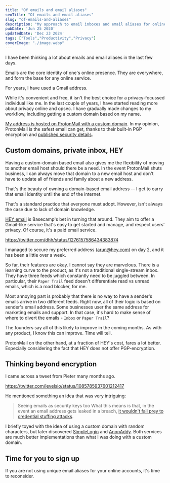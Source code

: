 ```yaml
---
title: "Of emails and email aliases"
seoTitle: "Of emails and email aliases"
slug: "of-emails-and-aliases"
description: "My approach to email inboxes and email aliases for online privacy."
pubDate: 'Jun 25 2020'
updatedDate: 'Dec 23 2024'
tags: ["Tools","Productivity","Privacy"]
coverImage: "./image.webp"
---
```


I have been thinking a lot about emails and email aliases in the last few days.

Emails are the core identity of one's online presence. They are everywhere, and form the base for any online service.

For years, I have used a Gmail address.

While it's convenient and free, it isn't the best choice for a privacy-focussed individual like me. In the last couple of years, I have started reading more about privacy online and opsec. I have gradually made changes to my workflow, including getting a custom domain based on my name.

[My address is hosted on ProtonMail with a custom domain](https://www.arun.blog/post/5-months-with-protonmail-and-i-havent-looked-back/). In my opinion, ProtonMail is the safest email can get, thanks to their built-in PGP encryption and [published security details](https://protonmail.com/security-details).

## Custom domains, private inbox, HEY

Having a custom-domain based email also gives me the flexibility of moving to another email host should there be a need. In the event ProtonMail shuts business, I can always move that domain to a new email host and don't have to update all of friends and family about a new address.

That's the beauty of owning a domain-based email address -- I get to carry that email identity until the end of the internet.

That's a standard practice that everyone must adopt. However, isn't always the case due to lack of domain knowledge.

[HEY email](https://www.arun.blog/post/basecamp-hey-and-apple/) is Basecamp's bet in turning that around. They aim to offer a Gmail-like service that's easy to get started and manage, and respect users' privacy. Of course, it's a paid email service.

https://twitter.com/dhh/status/1276157586434383874

I managed to secure my preferred address (arun@hey.com) on day 2, and it has been a little over a week.

So far, their features are okay. I cannot say they are marvelous. There is a learning curve to the product, as it's not a traditional single-stream inbox. They have three feeds which constantly need to be juggled between. In particular, their `Paper Trail` feed doesn't differentiate read vs unread emails, which is a road blocker, for me.

Most annoying part is probably that there is no way to have a sender's emails arrive in two different feeds. Right now, all of their logic is based on sender's email address. Some businesses user the same address for marketing emails and support. In that case, it's hard to make sense of where to divert the emails - `Imbox` or `Paper Trail`?

The founders say all of this likely to improve in the coming months. As with any product, I know this can improve. Time will tell.

ProtonMail on the other hand, at a fraction of HEY's cost, fares a lot better. Especially considering the fact that HEY does not offer PGP-encryption.

## Thinking beyond encryption

I came across a tweet from Pieter many months ago.

https://twitter.com/levelsio/status/1085785937601212417

He mentioned something an idea that was very intriguing:
> Seeing emails as security keys too
What this means is that, in the event an email address gets leaked in a breach, [it wouldn't fall prey to credential stuffing attacks](https://www.cloudflare.com/learning/bots/what-is-credential-stuffing/).

I briefly toyed with the idea of using a custom domain with random characters, but later discovered [SimpleLogin](https://simplelogin.io/) and [AnonAddy](https://anonaddy.com/). Both services are much better implementations than what I was doing with a custom domain.

## Time for you to sign up

If you are not using unique email aliases for your online accounts, it's time to reconsider.
